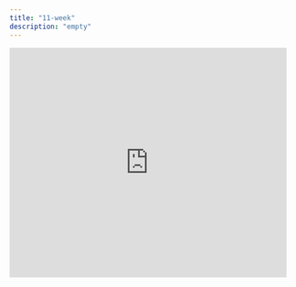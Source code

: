 ```yaml
---
title: "11-week"
description: "empty"
---
```


<iframe
  src="https://scratch.mit.edu/projects/408827394/embed"
  allowtransparency="true"
  width="485"
  height="402"
  frameborder="0"
  scrolling="no"
  allowfullscreen
></iframe>
